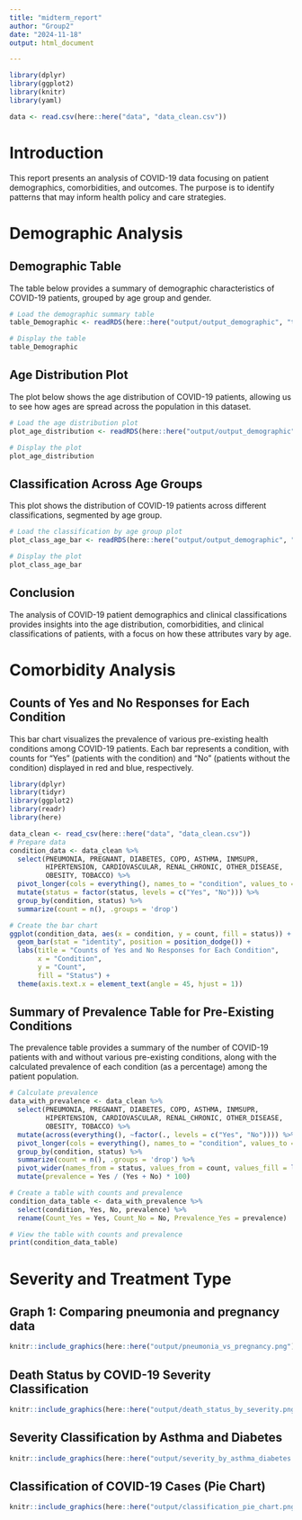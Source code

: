 ```yaml
---
title: "midterm_report"
author: "Group2"
date: "2024-11-18"
output: html_document

---
```


```r

library(dplyr)
library(ggplot2)
library(knitr)
library(yaml)

data <- read.csv(here::here("data", "data_clean.csv"))
```

# Introduction

This report presents an analysis of COVID-19 data focusing on patient demographics, comorbidities, and outcomes. The purpose is to identify patterns that may inform health policy and care strategies.

# Demographic Analysis
## Demographic Table
The table below provides a summary of demographic characteristics of COVID-19 patients, grouped by age group and gender.

```r
# Load the demographic summary table
table_Demographic <- readRDS(here::here("output/output_demographic", "table_Demographic.rds"))

# Display the table
table_Demographic
```

## Age Distribution Plot
The plot below shows the age distribution of COVID-19 patients, allowing us to see how ages are spread across the population in this dataset.
```r
# Load the age distribution plot
plot_age_distribution <- readRDS(here::here("output/output_demographic", "plot_age_distribution.rds"))

# Display the plot
plot_age_distribution
```

## Classification Across Age Groups
This plot shows the distribution of COVID-19 patients across different classifications, segmented by age group.
```r
# Load the classification by age group plot
plot_class_age_bar <- readRDS(here::here("output/output_demographic", "plot_class_age_bar.rds"))

# Display the plot
plot_class_age_bar

```
## Conclusion
The analysis of COVID-19 patient demographics and clinical classifications provides insights into the age distribution, comorbidities, and clinical classifications of patients, with a focus on how these attributes vary by age.

# Comorbidity Analysis

## Counts of Yes and No Responses for Each Condition
This bar chart visualizes the prevalence of various pre-existing health conditions among COVID-19 patients. Each bar represents a condition, with counts for "Yes" (patients with the condition) and "No" (patients without the condition) displayed in red and blue, respectively.

```r
library(dplyr)
library(tidyr)
library(ggplot2)
library(readr)
library(here)

data_clean <- read_csv(here::here("data", "data_clean.csv"))
# Prepare data
condition_data <- data_clean %>%
  select(PNEUMONIA, PREGNANT, DIABETES, COPD, ASTHMA, INMSUPR, 
         HIPERTENSION, CARDIOVASCULAR, RENAL_CHRONIC, OTHER_DISEASE, 
         OBESITY, TOBACCO) %>%
  pivot_longer(cols = everything(), names_to = "condition", values_to = "status") %>%
  mutate(status = factor(status, levels = c("Yes", "No"))) %>%
  group_by(condition, status) %>%
  summarize(count = n(), .groups = 'drop')

# Create the bar chart
ggplot(condition_data, aes(x = condition, y = count, fill = status)) +
  geom_bar(stat = "identity", position = position_dodge()) +
  labs(title = "Counts of Yes and No Responses for Each Condition",
       x = "Condition",
       y = "Count",
       fill = "Status") +
  theme(axis.text.x = element_text(angle = 45, hjust = 1))

```

## Summary of Prevalence Table for Pre-Existing Conditions
The prevalence table provides a summary of the number of COVID-19 patients with and without various pre-existing conditions, along with the calculated prevalence of each condition (as a percentage) among the patient population.

```r

# Calculate prevalence
data_with_prevalence <- data_clean %>%
  select(PNEUMONIA, PREGNANT, DIABETES, COPD, ASTHMA, INMSUPR, 
         HIPERTENSION, CARDIOVASCULAR, RENAL_CHRONIC, OTHER_DISEASE, 
         OBESITY, TOBACCO) %>%
  mutate(across(everything(), ~factor(., levels = c("Yes", "No")))) %>%
  pivot_longer(cols = everything(), names_to = "condition", values_to = "status") %>%
  group_by(condition, status) %>%
  summarize(count = n(), .groups = 'drop') %>%
  pivot_wider(names_from = status, values_from = count, values_fill = list(count = 0)) %>%
  mutate(prevalence = Yes / (Yes + No) * 100)

# Create a table with counts and prevalence
condition_data_table <- data_with_prevalence %>%
  select(condition, Yes, No, prevalence) %>%
  rename(Count_Yes = Yes, Count_No = No, Prevalence_Yes = prevalence)

# View the table with counts and prevalence
print(condition_data_table)
```

# Severity and Treatment Type

## Graph 1: Comparing pneumonia and pregnancy data

```r
knitr::include_graphics(here::here("output/pneumonia_vs_pregnancy.png"))
```

## Death Status by COVID-19 Severity Classification
```r
knitr::include_graphics(here::here("output/death_status_by_severity.png"))
```

## Severity Classification by Asthma and Diabetes
```r
knitr::include_graphics(here::here("output/severity_by_asthma_diabetes.png"))
```

## Classification of COVID-19 Cases (Pie Chart)
```r
knitr::include_graphics(here::here("output/classification_pie_chart.png"))
```



